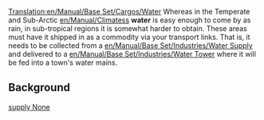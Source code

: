 [[Translation:en/Manual/Base Set/Cargos/Water]]
{{en/Translation|origin= en/Manual/Base Set/Cargos/Water
|from  = en
|to    = cs
|Percentage =0
}}
{{en/Manual/Base Set/Cargos/Cargo|name=Water
|image=en/Manual/Base Set/Cargos/Water.png
|produced=[[en/Manual/Base Set/Industries/Water Supply]]
|accepted=[[en/Manual/Base Set/Industries/Water Tower]]
}}
Whereas in the Temperate and Sub-Arctic [[en/Manual/Climates]]s '''water''' is easy enough to come by as rain, in sub-tropical regions it is somewhat harder to obtain.  These areas must have it shipped in as a commodity via your transport links.  That is, it needs to be collected from a [[en/Manual/Base Set/Industries/Water Supply]] and delivered to a [[en/Manual/Base Set/Industries/Water Tower]] where it will be fed into a town's water mains.

==Background==
[https://www.wikipedia.org/wiki/Water supply None]